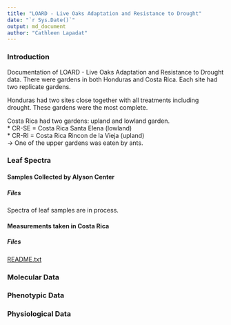 ```yaml
---
title: "LOARD - Live Oaks Adaptation and Resistance to Drought"
date: "`r Sys.Date()`"
output: md_document
author: "Cathleen Lapadat"
---
```

### Introduction
Documentation of LOARD - Live Oaks Adaptation and Resistance to Drought data. There were gardens in both Honduras and Costa Rica. Each site had two replicate gardens.  

Honduras had two sites close together with all treatments including drought. These gardens were the most complete.  

Costa Rica had two gardens: upland and lowland garden.  
    * CR-SE = Costa Rica Santa Elena (lowland)  
    * CR-RI = Costa Rica Rincon de la Vieja (upland)  
        -> One of the upper gardens was eaten by ants.

### Leaf Spectra
#### Samples Collected by Alyson Center
##### Files

Spectra of leaf samples are in process.

#### Measurements taken in Costa Rica
##### Files

[README.txt](https://drive.google.com/file/d/1ibAQ777vqh2poJ1yHDHzib0us4pbX8Jd/view?usp=sharing)

### Molecular Data

### Phenotypic Data

### Physiological Data